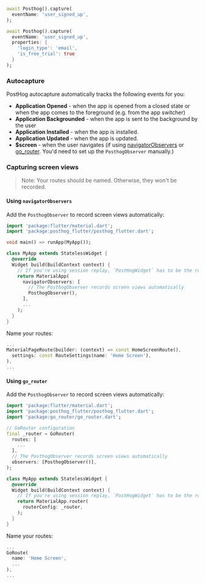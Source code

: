 
<Intro />

```dart
await Posthog().capture(
  eventName: 'user_signed_up',
);
```

<NamingTip />

<SettingProperties />

```dart
await Posthog().capture(
  eventName: 'user_signed_up',
  properties: {
    'login_type': 'email',
    'is_free_trial': true
  }
);
```

### Autocapture 

PostHog autocapture automatically tracks the following events for you:

-   **Application Opened** - when the app is opened from a closed state or when the app comes to the foreground (e.g. from the app switcher)
-   **Application Backgrounded** - when the app is sent to the background by the user
-   **Application Installed** - when the app is installed.
-   **Application Updated** - when the app is updated.
-   **$screen** - when the user navigates (if using [navigatorObservers](https://docs.flutter.dev/ui/navigation) or [go_router](https://pub.dev/packages/go_router). You'd need to set up the `PosthogObserver` manually.)

### Capturing screen views

> Note: Your routes should be named. Otherwise, they won't be recorded.

#### Using `navigatorObservers`

Add the `PosthogObserver` to record screen views automatically:

```dart
import 'package:flutter/material.dart';
import 'package:posthog_flutter/posthog_flutter.dart';

void main() => runApp(MyApp());

class MyApp extends StatelessWidget {
  @override
  Widget build(BuildContext context) {
    // If you're using session replay, `PostHogWidget` has to be the root, and `MaterialApp` must be the child.
    return MaterialApp(
      navigatorObservers: [
        // The PosthogObserver records screen views automatically
        PosthogObserver(),
      ],
      ...
    );
  }
}
```

Name your routes:

```dart
...
MaterialPageRoute(builder: (context) => const HomeScreenRoute(),
  settings: const RouteSettings(name: 'Home Screen'),
),
...
```

#### Using `go_router`

Add the `PosthogObserver` to record screen views automatically:

```dart
import 'package:flutter/material.dart';
import 'package:posthog_flutter/posthog_flutter.dart';
import 'package:go_router/go_router.dart';

// GoRouter configuration
final _router = GoRouter(
  routes: [
    ...
  ],
  // The PosthogObserver records screen views automatically
  observers: [PosthogObserver()],
);

class MyApp extends StatelessWidget {
  @override
  Widget build(BuildContext context) {
    // If you're using session replay, `PostHogWidget` has to be the root, and `MaterialApp` must be the child.
    return MaterialApp.router(
      routerConfig: _router,
    );
  }
}
```

Name your routes:

```dart
...
GoRoute(
  name: 'Home Screen',
  ...
),
...
```
